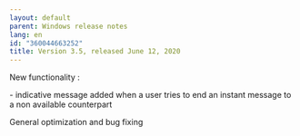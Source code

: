 ```yaml
---
layout: default
parent: Windows release notes
lang: en
id: "360044663252"
title: Version 3.5, released June 12, 2020
---
```

New functionality :

\- indicative message added when a user tries to end an instant message to a non available counterpart 

General optimization and bug fixing


